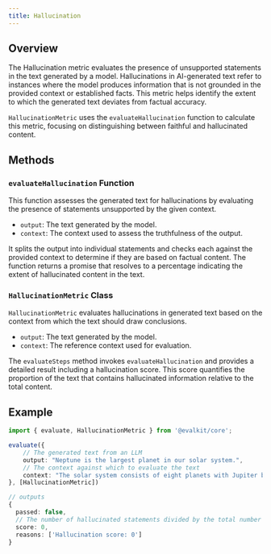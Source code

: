 ```yaml
---
title: Hallucination
---
```


## Overview

The Hallucination metric evaluates the presence of unsupported statements in the text generated by a model. Hallucinations in AI-generated text refer to instances where the model produces information that is not grounded in the provided context or established facts. This metric helps identify the extent to which the generated text deviates from factual accuracy.

`HallucinationMetric` uses the `evaluateHallucination` function to calculate this metric, focusing on distinguishing between faithful and hallucinated content.

## Methods

### `evaluateHallucination` Function

This function assesses the generated text for hallucinations by evaluating the presence of statements unsupported by the given context.

- `output`: The text generated by the model.
- `context`: The context used to assess the truthfulness of the output.

It splits the output into individual statements and checks each against the provided context to determine if they are based on factual content. The function returns a promise that resolves to a percentage indicating the extent of hallucinated content in the text.

### `HallucinationMetric` Class

`HallucinationMetric` evaluates hallucinations in generated text based on the context from which the text should draw conclusions.

- `output`: The text generated by the model.
- `context`: The reference context used for evaluation.

The `evaluateSteps` method invokes `evaluateHallucination` and provides a detailed result including a hallucination score. This score quantifies the proportion of the text that contains hallucinated information relative to the total content.

## Example

```typescript
import { evaluate, HallucinationMetric } from '@evalkit/core';

evaluate({
    // The generated text from an LLM
    output: "Neptune is the largest planet in our solar system.",
    // The context against which to evaluate the text
    context: "The solar system consists of eight planets with Jupiter being the largest.",
}, [HallucinationMetric])

// outputs
{
  passed: false,
  // The number of hallucinated statements divided by the total number of statements
  score: 0,
  reasons: ['Hallucination score: 0']
}
```